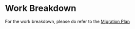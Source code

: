 
<Meta title="Timeline and Workflow/Work Breakdown" />

# Work Breakdown

For the work breakdown, please do refer to the [Migration Plan](https://docs.google.com/document/d/1KdF8kWn95K8Xj-SpryVJ1MSCiPecogl4_KJLVdE9AAM/edit#heading=h.ojp70vgwsv7p)
